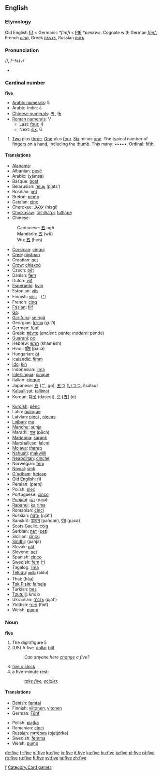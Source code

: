 ==English==

{{rank|war|short|able|392|five|need|met|boy}}

===Etymology===
Old English [[fif|fīf]] < Germanic ''*fimfi'' < [[PIE]] ''*penkwe''. Cognate with German ''[[fünf]]'', French ''[[cinq]]'', Greek [[πέντε]], Russian [[пять]].

===Pronunciation===
/{{IPAchar|ˈfaɪv}}/, /<tt>"faIv</tt>/
*{{audio|en-us-five.ogg|Audio (US)}}

===Cardinal number===
'''five'''

*[[w:Arabic numerals|Arabic numerals]]: 5
*Arabic-Indic: &#1637;
*[[w:Chinese numerals|Chinese numerals]]: 五, 伍
*[[w:Roman numerals|Roman numerals]]: V
**Last: [[four]], 4
**Next: [[six]], 6

# [[Two]] plus [[three]]. [[One]] plus [[four]]. [[Six]] minus [[one]]. The typical number of [[finger]]s on a [[hand]], including the [[thumb]]. This many: •••••. Ordinal: [[fifth]].

====Translations====
{{top}}
*[[Alabama]]: {{Unicode|[[táɬɬàapi]]}}
*Albanian: [[pesë]]
*Arabic: {{ARchar|[[خمسة]]}} (χámsa)
*Basque: [[bost]]
*Belarusian: [[пяць]] (pjats’)
*Bosnian: [[pet#Bosnian|pet]]
*Breton: [[pemp]]
*Catalan: [[cinc]]
*Cherokee: [[ᎯᏍᎩ]] (hisgi)
*[[Chickasaw]]: [[talhlhá'pi]], [[tulhape]]
*Chinese:
:Cantonese: [[五]] ng5
:Mandarin: [[五]] (wǔ)
:Wu: [[五]] (hen)
*[[Corsican]]: [[cinqui]]
*[[Cree]]: [[nîyânan]]
*Croatian: [[pet]]
*[[Crow]]: [[chiaxxó]]
*Czech: [[pět]]
*Danish: [[fem]]
*Dutch: [[vijf]]
*[[Esperanto]]: [[kvin]]
*Estonian: [[viis]]
*Finnish: [[viisi]]　([[:fi:viisi|^]])
*French: [[cinq]]
*[[Frisian]]: [[fiif]]
*[[Ga]]: {{Unicode|[[enumɔ]]}}
*[[Garífuna]]: [[seingü]]
*Georgian: [[ხუთი]] (χut‘i)
*German: [[fünf]]
*Greek: [[πέντε]] (''ancient:'' pénte; ''modern:'' pénde)
*[[Guaraní]]: [[po#Guarani|po]]
*Hebrew: [[חמש]] (khamésh)
*Hindi: [[पाँच]] (pāca)
*Hungarian: [[öt]]
*Icelandic: [[fimm]]
*[[Ido]]: [[kin]]
*Indonesian: [[lima#Indonesian|lima]]
*[[Interlingua]]: [[cinque]]
*Italian: [[cinque]]
*Japanese: [[五]] (ご, go), [[五つ]] ([[いつつ]], itsútsu)
*[[Kalaallisut]]: [[tallimat]]
*Korean: [[다섯]] (daseot), [[오]] [五] (o)
{{mid}}
*[[Kurdish]]: [[pênc]]
*Latin: [[quinque]]
*Latvian: [[pieci]] {{m}}, [[piecas]] {{f}}
*[[Lojban]]: [[mu]]
*[[Manchu]]: [[sunja]]
*Marathi: [[पाच]] (pāch)
*[[Maricopa]]: [[sarapk]]
*[[Marshallese]]: [[ļalem]]
*[[Mojave]]: [[tharap]]
*[[Nahuatl]]: [[makwilli]]
*[[Neapolitan]]: [[cìnche]]
*Norwegian: [[fem]]
*[[Novial]]: [[sink]]
*[[O'odham]]: [[hetasp]]
*[[Old English]]: [[fif]]
*Persian: {{FAchar|[[پنج|پَنج]]}} (pænj)
*Polish: [[pięć]]
*Portuguese: [[cinco]]
*[[Punjabi]]: [[ਪੰਜ]] (paja)
*[[Rapanui]]: [[ka rima]]
*Romanian: [[cinci]]
*Russian: [[пять]] (pjat’)
*Sanskrit: [[पञ्चन्]] (pañcan), [[पंच]] (paca)
*Scots Gaelic: [[còig]]
*Serbian: [[пет]] ([[pet#Serbian|pet]])
*Sicilian: [[cincu]]
*[[Sindhi]]: {{SDchar|[[پَنجَ]]}} (panja)
*Slovak: [[päť]]
*Slovene: [[pet]]
*Spanish: [[cinco]]
*Swedish: [[fem]] ([[:sv:fem|^]])
*Tagalog: [[lima#Tagalog|lima]]
*[[Telugu]]: [[ఐదు]] (aidu)
*Thai: {{THchar|[[ห้า]]}} (hâa)
*[[Tok Pisin]]: [[faipela]]
*Turkish: [[beş]]
*[[Tzutujil]]: ''kho’o''
*Ukrainian: [[п'ять]] (pjat’)
*Yiddish: [[פֿינף]] (finf)
*Welsh: [[pump#Welsh|pump]]
{{bottom}}

===Noun===
'''five'''

#The digit/figure 5
#(US) A five-[[dollar]] [[bill]].
#:''Can anyone here [[change]] a five?''
#[[five o'clock]]
#a five-minute rest:
#:''[[take five]], [[soldier]].''

====Translations====
{{top}}
*Danish: [[femtal]] {{n}}
*Finnish: [[viitonen]], [[vitonen]]
*German: [[Fünf]] {{f}}
{{mid}}
*Polish: [[piątka]] {{f}}
*Romanian: [[cinci]] {{m}}
*Russian: [[пятёрка]] (pjatjórka) {{f}}
*Swedish: [[femma]]
*Welsh: [[pump]]
{{bottom}}

[[Category:Cardinal numbers|f]]
[[Category:Card games]]

[[de:five]]
[[fr:five]]
[[gl:five]]
[[ko:five]]
[[io:five]]
[[it:five]]
[[ku:five]]
[[hu:five]]
[[ja:five]]
[[pl:five]]
[[pt:five]]
[[ro:five]]
[[ru:five]]
[[fi:five]]
[[sv:five]]
[[ta:five]]
[[zh:five]]
